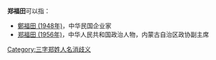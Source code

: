 '''郑福田'''可以指：
* [[鄭福田_(1948年)|鄭福田 (1948年)]]，中华民国企业家
* [[郑福田_(1956年)|郑福田 (1956年)]]，中华人民共和国政治人物，内蒙古自治区政协副主席

{{disambig}}

[[Category:三字郑姓人名消歧义|Category:三字郑姓人名消歧义]]